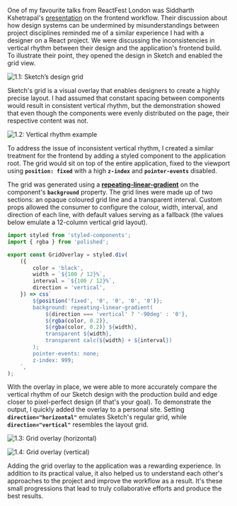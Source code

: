 
One of my favourite talks from ReactFest London was Siddharth Kshetrapal's [presentation](https://www.youtube.com/watch?v=bLgZwFRYTJ4) on the frontend workflow. Their discussion about how design systems can be undermined by misunderstandings between project disciplines reminded me of a similar experience I had with a designer on a React project. We were discussing the inconsistencies in vertical rhythm between their design and the application's frontend build. To illustrate their point, they opened the design in Sketch and enabled the grid view.


![1.1: Sketch’s design grid](https://i.imgur.com/9K1JAct.jpg)


Sketch's grid is a visual overlay that enables designers to create a highly precise layout. I had assumed that constant spacing between components would result in consistent vertical rhythm, but the demonstration showed that even though the components were evenly distributed on the page, their respective content was not.


![1.2: Vertical rhythm example](https://i.imgur.com/r6xrD6F.png)


To address the issue of inconsistent vertical rhythm, I created a similar treatment for the frontend by adding a styled component to the application root. The grid would sit on top of the entire application, fixed to the viewport using **`position: fixed`** with a high **`z-index`** and **`pointer-events`** disabled.


The grid was generated using a [**repeating-linear-gradient**](https://developer.mozilla.org/en-US/docs/Web/CSS/repeating-linear-gradient) on the component's **`background`** property. The grid lines were made up of two sections: an opaque coloured grid line and a transparent interval. Custom props allowed the consumer to configure the colour, width, interval, and direction of each line, with default values serving as a fallback (the values below emulate a 12-column vertical grid layout).


```javascript
import styled from 'styled-components';
import { rgba } from 'polished';

export const GridOverlay = styled.div(
    ({
        color = 'black',
        width = `${100 / 12}%`,
        interval = `${100 / 12}%`,
        direction = 'vertical',
    }) => css`
        ${position('fixed', '0', '0', '0', '0')};
        background: repeating-linear-gradient(
            ${direction === 'vertical' ? '-90deg' : '0'},
            ${rgba(color, 0.2)},
            ${rgba(color, 0.2)} ${width},
            transparent ${width},
            transparent calc(${width} + ${interval})
        );
        pointer-events: none;
        z-index: 999;
    `,
);
```


With the overlay in place, we were able to more accurately compare the vertical rhythm of our Sketch design with the production build and edge closer to pixel-perfect design (if that's your goal). To demonstrate the output, I quickly added the overlay to a personal site. Setting **`direction="horizontal"`** emulates Sketch's regular grid, while **`direction="vertical"`** resembles the layout grid.


![1.3: Grid overlay (horizontal)](https://i.imgur.com/43Ltv5X.jpg)


![1.4: Grid overlay (vertical)](https://i.imgur.com/EQGDLbm.jpg)


Adding the grid overlay to the application was a rewarding experience. In addition to its practical value, it also helped us to understand each other's approaches to the project and improve the workflow as a result. It's these small progressions that lead to truly collaborative efforts and produce the best results.

